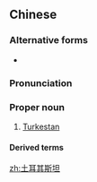 ==Chinese==
{{zh-forms|gloss=-}}

===Alternative forms===
* {{zh-l|突厥斯坦}}

===Pronunciation===
{{zh-pron
|m=Tǔ'ěrqísītǎn
|c=tou2 ji5 kei4 si1 taan2
|cat=pn
}}

===Proper noun===
{{zh-proper noun}}

# [[Turkestan]]

====Derived terms====
{{zh-der|[[東土耳其斯坦]]／[[东土耳其斯坦]]}}

[[zh:土耳其斯坦]]
